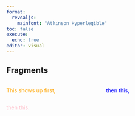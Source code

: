 ```yaml
---
format: 
  revealjs:
    mainfont: "Atkinson Hyperlegible"
toc: false
execute: 
  echo: true
editor: visual
---
```


## Fragments

::: columns
::: {.column width="50%"}
[This shows up first,]{.fragment fragment-index="1" style="color: orange;"}
:::

::: {.column width="50%"}
[then this,]{.fragment fragment-index="2" style="color: blue;"}
:::
:::

[then this.]{.fragment fragment-index="3" style="color: pink;"}
